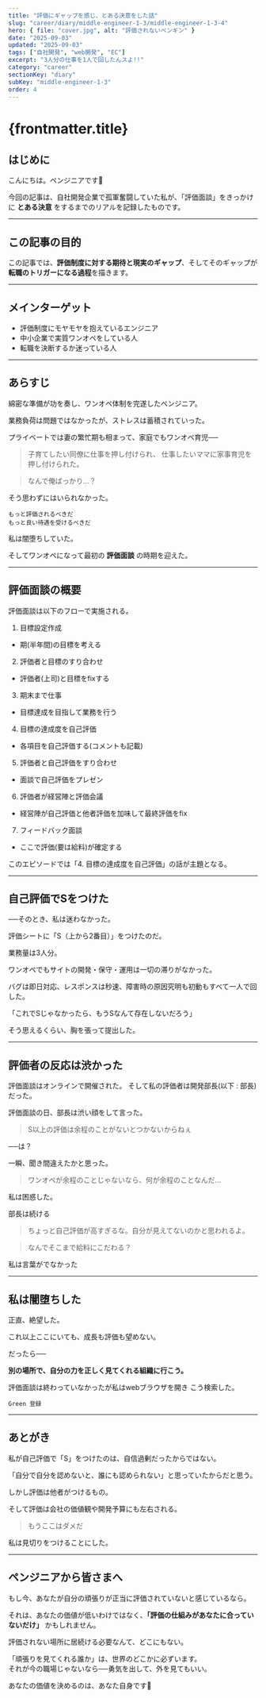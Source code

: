 ```yaml
---
title: "評価にギャップを感じ、とある決意をした話"
slug: "career/diary/middle-engineer-1-3/middle-engineer-1-3-4"
hero: { file: "cover.jpg", alt: "評価されないペンギン" }
date: "2025-09-03"
updated: "2025-09-03"
tags: ["自社開発", "web開発", "EC"]
excerpt: "3人分の仕事を1人で回したんスよ!!"
category: "career"
sectionKey: "diary"
subKey: "middle-engineer-1-3"
order: 4
---
```


# {frontmatter.title}

## はじめに

こんにちは。ペンジニアです🐧

今回の記事は、自社開発企業で孤軍奮闘していた私が、「評価面談」をきっかけに **とある決意** をするまでのリアルを記録したものです。

---

## この記事の目的

この記事では、**評価制度に対する期待と現実のギャップ**、そしてそのギャップが**転職のトリガーになる過程**を描きます。

---

## メインターゲット

- 評価制度にモヤモヤを抱えているエンジニア
- 中小企業で実質ワンオペをしている人
- 転職を決断するか迷っている人

---

## あらすじ

綿密な準備が功を奏し、ワンオペ体制を完遂したペンジニア。

業務負荷は問題ではなかったが、ストレスは蓄積されていった。

プライベートでは妻の繁忙期も相まって、家庭でもワンオペ育児──

> 子育てしたい同僚に仕事を押し付けられ、
> 仕事したいママに家事育児を押し付けられた。

> なんで俺ばっかり…？

そう思わずにはいられなかった。

```
もっと評価されるべきだ
もっと良い待遇を受けるべきだ
```

私は闇堕ちしていた。

そしてワンオペになって最初の **評価面談** の時期を迎えた。

---

## 評価面談の概要

評価面談は以下のフローで実施される。

1. 目標設定作成
  - 期(半年間)の目標を考える
2. 評価者と目標のすり合わせ
  - 評価者(上司)と目標をfixする
3. 期末まで仕事
  - 目標達成を目指して業務を行う
4. 目標の達成度を自己評価
  - 各項目を自己評価する(コメントも記載)
5. 評価者と自己評価をすり合わせ
  - 面談で自己評価をプレゼン
6. 評価者が経営陣と評価会議
  - 経営陣が自己評価と他者評価を加味して最終評価をfix
7. フィードバック面談
  - ここで評価(要は給料)が確定する

このエピソードでは「4. 目標の達成度を自己評価」の話が主題となる。

---

## 自己評価でSをつけた

──そのとき、私は迷わなかった。

評価シートに「S（上から2番目）」をつけたのだ。

業務量は3人分。

ワンオペでもサイトの開発・保守・運用は一切の滞りがなかった。

バグは即日対応、レスポンスは秒速、障害時の原因究明も初動もすべて一人で回した。

「これでSじゃなかったら、もうSなんて存在しないだろう」

そう思えるくらい、胸を張って提出した。

---

## 評価者の反応は渋かった

評価面談はオンラインで開催された。
そして私の評価者は開発部長(以下 : 部長)だった。

評価面談の日、部長は渋い顔をして言った。

> S以上の評価は余程のことがないとつかないからねぇ

──は？

一瞬、聞き間違えたかと思った。

> ワンオペが余程のことじゃないなら、何が余程のことなんだ…

私は困惑した。

部長は続ける

> ちょっと自己評価が高すぎるな。自分が見えてないのかと思われるよ。

> なんでそこまで給料にこだわる？

私は言葉がでなかった

---

## 私は闇堕ちした

正直、絶望した。

これ以上ここにいても、成長も評価も望めない。

だったら──

**別の場所で、自分の力を正しく見てくれる組織に行こう。**

評価面談は終わっていなかったが私はwebブラウザを開き
こう検索した。

```
Green 登録
```

---

## あとがき

私が自己評価で「S」をつけたのは、自信過剰だったからではない。

「自分で自分を認めないと、誰にも認められない」と思っていたからだと思う。

しかし評価は他者がつけるもの。  

そして評価は会社の価値観や開発予算にも左右される。

> もうここはダメだ

私は見切りをつけることにした。

---

## ペンジニアから皆さまへ

もし今、あなたが自分の頑張りが正当に評価されていないと感じているなら。

それは、あなたの価値が低いわけではなく、**「評価の仕組みがあなたに合っていないだけ」** かもしれません。

評価されない場所に居続ける必要なんて、どこにもない。

「頑張りを見てくれる誰か」は、世界のどこかに必ずいます。  
それが今の職場じゃないなら──勇気を出して、外を見てもいい。

あなたの価値を決めるのは、あなた自身です🐧
